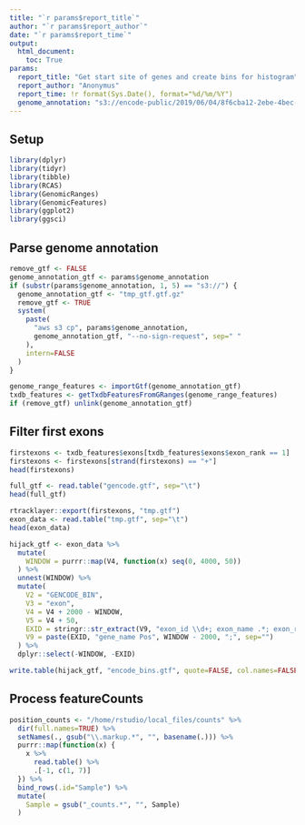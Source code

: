 ```yaml
---
title: "`r params$report_title`"
author: "`r params$report_author`"
date: "`r params$report_time`"
output:
  html_document:
    toc: True
params:
  report_title: "Get start site of genes and create bins for histogram"
  report_author: "Anonymus"
  report_time: !r format(Sys.Date(), format="%d/%m/%Y")
  genome_annotation: "s3://encode-public/2019/06/04/8f6cba12-2ebe-4bec-a15d-53f498979de0/gencode.v29.primary_assembly.annotation_UCSC_names.gtf.gz"
---
```


## Setup

```r
library(dplyr)
library(tidyr)
library(tibble)
library(RCAS)
library(GenomicRanges)
library(GenomicFeatures)
library(ggplot2)
library(ggsci)
```

## Parse genome annotation

```r
remove_gtf <- FALSE
genome_annotation_gtf <- params$genome_annotation
if (substr(params$genome_annotation, 1, 5) == "s3://") {
  genome_annotation_gtf <- "tmp_gtf.gtf.gz"
  remove_gtf <- TRUE
  system(
    paste(
      "aws s3 cp", params$genome_annotation,
      genome_annotation_gtf, "--no-sign-request", sep=" "
    ),
    intern=FALSE
  )
}
```

```r
genome_range_features <- importGtf(genome_annotation_gtf)
txdb_features <- getTxdbFeaturesFromGRanges(genome_range_features)
if (remove_gtf) unlink(genome_annotation_gtf)
```

## Filter first exons

```r
firstexons <- txdb_features$exons[txdb_features$exons$exon_rank == 1]
firstexons <- firstexons[strand(firstexons) == "+"]
head(firstexons)
```
```r
full_gtf <- read.table("gencode.gtf", sep="\t")
head(full_gtf)
```


```r
rtracklayer::export(firstexons, "tmp.gtf")
exon_data <- read.table("tmp.gtf", sep="\t")
head(exon_data)
```

```r
hijack_gtf <- exon_data %>%
  mutate(
    WINDOW = purrr::map(V4, function(x) seq(0, 4000, 50))
  ) %>%
  unnest(WINDOW) %>%
  mutate(
    V2 = "GENCODE_BIN",
    V3 = "exon",
    V4 = V4 + 2000 - WINDOW,
    V5 = V4 + 50,
    EXID = stringr::str_extract(V9, "exon_id \\d+; exon_name .*; exon_rank \\d+; "),
    V9 = paste(EXID, "gene_name Pos", WINDOW - 2000, ";", sep="")
  ) %>%
  dplyr::select(-WINDOW, -EXID)
```

```r
write.table(hijack_gtf, "encode_bins.gtf", quote=FALSE, col.names=FALSE, row.names=FALSE, sep="\t")
```

## Process featureCounts

```r
position_counts <- "/home/rstudio/local_files/counts" %>%
  dir(full.names=TRUE) %>%
  setNames(., gsub("\\.markup.*", "", basename(.))) %>%
  purrr::map(function(x) {
    x %>%
      read.table() %>%
      .[-1, c(1, 7)]
  }) %>%
  bind_rows(.id="Sample") %>%
  mutate(
    Sample = gsub("_counts.*", "", Sample)
  )
```




